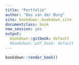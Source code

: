 ```yaml
---
title: "Portfolio"
author: "Bas van der Burg"
site: bookdown::bookdown_site
documentclass: book
new_session: yes
output:
  bookdown::gitbook: default
  #bookdown::pdf_book: default
---
```


```r
bookdown::render_book()
```



